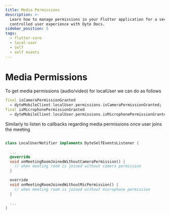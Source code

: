 ```yaml
---
title: Media Permissions
description: >-
  Learn how to manage permissions in your Flutter application for a secure and
  controlled user experience with Dyte Docs.
sidebar_position: 5
tags:
  - flutter-core
  - local-user
  - self
  - self events
---
```


# Media Permissions

To get media permissions (audio/video) for localUser we can do as follows

```dart
final isCameraPermissionGranted
  = dyteMobileClient.localUser.permissions.isCameraPermissionGranted;
final isMicrophonePermissionGranted
  = dyteMobileClient.localUser.permissions.isMicrophonePermissionGranted;
```

Similarly to listen to callbacks regarding media permissions once user joins
the meeting

```dart

class LocalUserNotifier implements DyteSelfEventsListener {

  ...
  @override
  void onMeetingRoomJoinedWithoutCameraPermission() {
    // when meeting room is joined without camera permission
  }

  override
  void onMeetingRoomJoinedWithoutMicPermission() {
    // when meeting room is joined without microphone permission
  }

  ...
}
```

<head>
  <title>Flutter Core Media Permissions</title>
  <meta
    name="description"
    content="Learn how to manage permissions in your Flutter application for a secure and controlled user experience with Dyte Docs."
  />
</head>
